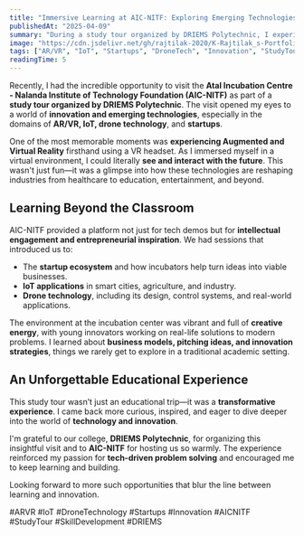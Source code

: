 ```yaml
---
title: "Immersive Learning at AIC-NITF: Exploring Emerging Technologies"
publishedAt: "2025-04-09"
summary: "During a study tour organized by DRIEMS Polytechnic, I experienced cutting-edge AR/VR tech and explored innovations in IoT, drone technology, and startups at Atal Incubation Centre - NITF."
image: "https://cdn.jsdelivr.net/gh/rajtilak-2020/K-Rajtilak_s-Portfolio-V4@main/assets/images/AIC-NITF.png"
tags: ["AR/VR", "IoT", "Startups", "DroneTech", "Innovation", "StudyTour"]
readingTime: 5
---
```


Recently, I had the incredible opportunity to visit the **Atal Incubation Centre - Nalanda Institute of Technology Foundation (AIC-NITF)** as part of a **study tour organized by DRIEMS Polytechnic**. The visit opened my eyes to a world of **innovation and emerging technologies**, especially in the domains of **AR/VR, IoT, drone technology**, and **startups**.

One of the most memorable moments was **experiencing Augmented and Virtual Reality** firsthand using a VR headset. As I immersed myself in a virtual environment, I could literally **see and interact with the future**. This wasn't just fun—it was a glimpse into how these technologies are reshaping industries from healthcare to education, entertainment, and beyond.

## Learning Beyond the Classroom

AIC-NITF provided a platform not just for tech demos but for **intellectual engagement and entrepreneurial inspiration**. We had sessions that introduced us to:

- The **startup ecosystem** and how incubators help turn ideas into viable businesses.
- **IoT applications** in smart cities, agriculture, and industry.
- **Drone technology**, including its design, control systems, and real-world applications.

The environment at the incubation center was vibrant and full of **creative energy**, with young innovators working on real-life solutions to modern problems. I learned about **business models, pitching ideas, and innovation strategies**, things we rarely get to explore in a traditional academic setting.

## An Unforgettable Educational Experience

This study tour wasn’t just an educational trip—it was a **transformative experience**. I came back more curious, inspired, and eager to dive deeper into the world of **technology and innovation**.

I'm grateful to our college, **DRIEMS Polytechnic**, for organizing this insightful visit and to **AIC-NITF** for hosting us so warmly. The experience reinforced my passion for **tech-driven problem solving** and encouraged me to keep learning and building.

Looking forward to more such opportunities that blur the line between learning and innovation.

#ARVR #IoT #DroneTechnology #Startups #Innovation #AICNITF #StudyTour #SkillDevelopment #DRIEMS
